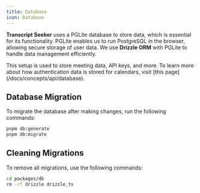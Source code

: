 ```yaml
---
title: Database
icon: Database
---
```


**Transcript Seeker** uses a PGLite database to store data, which is essential for its functionality. PGLite enables us to run PostgreSQL in the browser, allowing secure storage of user data. We use **Drizzle ORM** with PGLite to handle data management efficiently.

<Callout>
  This setup is used to store meeting data, API keys, and more. To learn more about how authentication data is stored for calendars, visit [this page](/docs/concepts/api/database).
</Callout>

## Database Migration

To migrate the database after making changes, run the following commands:

```bash
pnpm db:generate
pnpm db:migrate
```

## Cleaning Migrations

To remove all migrations, use the following commands:

```bash
cd packages/db
rm -rf drizzle drizzle_ts
```
